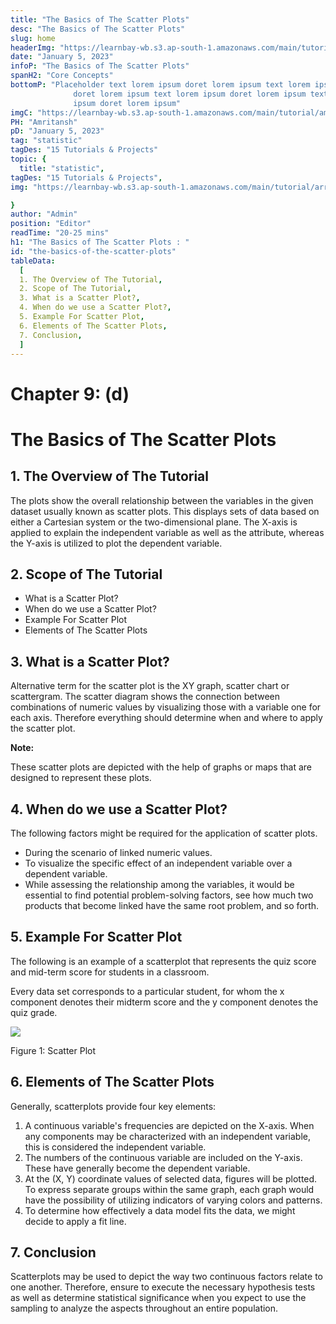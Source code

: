 ```yaml
---
title: "The Basics of The Scatter Plots"
desc: "The Basics of The Scatter Plots"
slug: home
headerImg: "https://learnbay-wb.s3.ap-south-1.amazonaws.com/main/tutorial/python.png"
date: "January 5, 2023"
infoP: "The Basics of The Scatter Plots"
spanH2: "Core Concepts"
bottomP: "Placeholder text lorem ipsum doret lorem ipsum text lorem ipsum
              doret lorem ipsum text lorem ipsum doret lorem ipsum text lorem
              ipsum doret lorem ipsum"
imgC: "https://learnbay-wb.s3.ap-south-1.amazonaws.com/main/tutorial/amritansh.png"
PH: "Amritansh"
pD: "January 5, 2023"
tag: "statistic"
tagDes: "15 Tutorials & Projects"
topic: {
  title: "statistic",
tagDes: "15 Tutorials & Projects",
img: "https://learnbay-wb.s3.ap-south-1.amazonaws.com/main/tutorial/arrow.png"

}
author: "Admin"
position: "Editor"
readTime: "20-25 mins"
h1: "The Basics of The Scatter Plots : "
id: "the-basics-of-the-scatter-plots"
tableData:
  [
  1. The Overview of The Tutorial, 
  2. Scope of The Tutorial,  
  3. What is a Scatter Plot?,  
  4. When do we use a Scatter Plot?,
  5. Example For Scatter Plot,
  6. Elements of The Scatter Plots,
  7. Conclusion,
  ]
---
```


# **Chapter 9: (d)**


# The Basics of The Scatter Plots


## 1. The Overview of The Tutorial

The plots show the overall relationship between the variables in the given dataset usually known as scatter plots. This displays sets of data based on either a Cartesian system or the two-dimensional plane. The X-axis is applied to explain the independent variable as well as the attribute, whereas the Y-axis is utilized to plot the dependent variable. 


## 2. Scope of The Tutorial



* What is a Scatter Plot?
* When do we use a Scatter Plot?
* Example For Scatter Plot
* Elements of The Scatter Plots


## 3. What is a Scatter Plot?

Alternative term for the scatter plot is the XY graph, scatter chart or scattergram. The scatter diagram shows the connection between combinations of numeric values by visualizing those with a variable one for each axis. Therefore everything should determine when and where to apply the scatter plot.


**Note:**

These scatter plots are depicted with the help of graphs or maps that are designed to represent these plots.


## 4. When do we use a Scatter Plot?

The following factors might be required for the application of scatter plots.



* During the scenario of linked numeric values.
* To visualize the specific effect of an independent variable over a dependent variable.
* While assessing the relationship among the variables, it would be essential to find potential problem-solving factors, see how much two products that become linked have the same root problem, and so forth.


## 5. Example For Scatter Plot

The following is an example of a scatterplot that represents the quiz score and mid-term score for students in a classroom.

Every data set corresponds to a particular student, for whom the x component denotes their midterm score and the y component denotes the quiz grade.


<img src="https://learnbay-wb.s3.ap-south-1.amazonaws.com/main/tutorial/statistics/Scatter+plot.jpg"></img>



Figure 1: Scatter Plot


## 6. Elements of The Scatter Plots

Generally, scatterplots provide four key elements:



1. A continuous variable's frequencies are depicted on the X-axis. When any components may be characterized with an independent variable, this is considered the independent variable.
2. The numbers of the continuous variable are included on the Y-axis. These have generally become the dependent variable.
3. At the (X, Y) coordinate values of selected data, figures will be plotted. To express separate groups within the same graph, each graph would have the possibility of utilizing indicators of varying colors and patterns.
4. To determine how effectively a data model fits the data, we might decide to apply a fit line.


## 7. Conclusion

Scatterplots may be used to depict the way two continuous factors relate to one another. Therefore, ensure to execute the necessary hypothesis tests as well as determine statistical significance when you expect to use the sampling to analyze the aspects throughout an entire population.